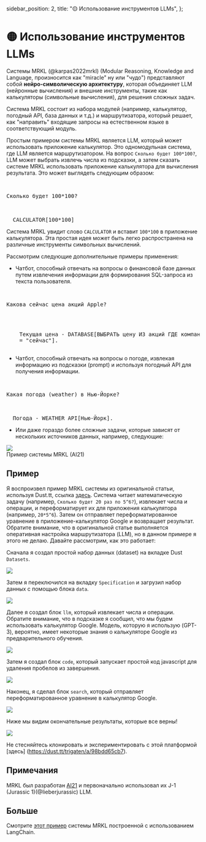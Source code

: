   sidebar_position: 2,
  title: "🟡 Использование инструментов LLMs",
};

# 🟡 Использование инструментов LLMs

Системы MRKL (@karpas2022mrkl) (Modular Reasoning, Knowledge and Language, произносится как "miracle" ну или "чудо")
представляют собой **нейро-символическую архитектуру**, которая объединяет LLM (нейронные вычисления) и внешние инструменты, такие как калькуляторы (символьные вычисления), для решения сложных задач.

Система MRKL состоит из набора модулей (например, калькулятор, погодный API, база данных и т.д.) и маршрутизатора, который решает, как "направить" входящие запросы на естественном языке в соответствующий модуль.

Простым примером системы MRKL является LLM, который может
использовать приложение калькулятор. Это одномодульная система, где LLM является маршрутизатором.
На вопрос `Сколько будет 100*100?`, LLM может выбрать извлечь числа из подсказки, а затем сказать системе MRKL использовать приложение калькулятора для вычисления результата.
Это может выглядеть следующим образом:

<pre>
  <p>Сколько будет 100*100?</p>

  <span className="bluegreen-highlight">CALCULATOR[100*100]</span>
</pre>

Система MRKL увидит слово `CALCULATOR` и вставит `100*100` в приложение калькулятора.
Эта простая идея может быть легко распространена на различные инструменты символьных вычислений.

Рассмотрим следующие дополнительные примеры применения:

- Чатбот, способный отвечать на вопросы о финансовой базе данных путем извлечения информации для формирования SQL-запроса из текста пользователя.

<pre>
  <p>Какова сейчас цена акций Apple?</p>

  <span className="bluegreen-highlight">
    Текущая цена - DATABASE[ВЫБРАТЬ цену ИЗ акций ГДЕ компания = "Apple" И время
    = "сейчас"].
  </span>
</pre>

- Чатбот, способный отвечать на вопросы о погоде, извлекая информацию из подсказки (prompt) и используя погодный API для получения информации.

<pre>
  <p>Какая погода (weather) в Нью-Йорке?</p>

  <span className="bluegreen-highlight">Погода - WEATHER_API[Нью-Йорк].</span>
</pre>

- Или даже гораздо более сложные задачи, которые зависят от нескольких источников данных, например, следующие:

<div style={{ textAlign: "center" }}>
  <Image
    src="/docs/assets/advanced/mrkl_task.webp"
    width={1600}
    height={1331}
    style={{ width: "500px", margin: "auto" }}
  />
</div>

<div style={{ textAlign: "center" }}>Пример системы MRKL (AI21)</div>

## Пример

Я воспроизвел пример MRKL системы из оригинальной статьи, используя Dust.tt,
ссылка [здесь](https://dust.tt/trigaten/a/98bdd65cb7).
Система читает математическую задачу (например, `Сколько будет 20 раз по 5^6?`), извлекает числа и операции, и переформатирует их для приложения калькулятора (например, `20*5^6`). Затем он отправляет переформатированное уравнение в приложение-калькулятор Google и возвращает результат. Обратите внимание, что в оригинальной статье выполняется оперативная настройка маршрутизатора (LLM), но в данном примере я этого не делаю. Давайте рассмотрим, как это работает:

Сначала я создал простой набор данных (dataset) на вкладке Dust `Datasets`.

<div style={{ textAlign: "center" }}>
  <Image
    src="/docs/assets/advanced/mrkl/dataset.webp"
    width={2818}
    height={820}
    style={{ width: "750px", margin: "auto" }}
  />
</div>

Затем я переключился на вкладку `Specification` и загрузил набор данных с помощью блока `data`.

<div style={{ textAlign: "center" }}>
  <Image
    src="/docs/assets/advanced/mrkl/load_dataset.webp"
    width={2790}
    height={508}
    style={{ width: "750px", margin: "auto" }}
  />
</div>

Далее я создал блок `llm`, который извлекает числа и операции. Обратите внимание, что в подсказке я сообщил, что мы будем использовать калькулятор Google. Модель, которую я использую (GPT-3), вероятно, имеет некоторые знания о калькуляторе Google из предварительного обучения.

<div style={{ textAlign: "center" }}>
  <Image
    src="/docs/assets/advanced/mrkl/model.webp"
    width={2790}
    height={960}
    style={{ width: "750px", margin: "auto" }}
  />
</div>

Затем я создал блок `code`, который запускает простой код javascript для удаления пробелов из завершения.

<div style={{ textAlign: "center" }}>
  <Image
    src="/docs/assets/advanced/mrkl/extract.webp"
    width={2790}
    height={532}
    style={{ width: "750px", margin: "auto" }}
  />
</div>

Наконец, я сделал блок `search`, который отправляет переформатированное уравнение в калькулятор Google.

<div style={{ textAlign: "center" }}>
  <Image
    src="/docs/assets/advanced/mrkl/search.webp"
    width={2790}
    height={1310}
    style={{ width: "750px", margin: "auto" }}
  />
</div>

Ниже мы видим окончательные результаты, которые все верны!

<div style={{ textAlign: "center" }}>
  <Image
    src="/docs/assets/advanced/mrkl/final.webp"
    width={2784}
    height={494}
    style={{ width: "750px", margin: "auto" }}
  />
</div>

Не стесняйтесь клонировать и экспериментировать с этой платформой [здесь] (https://dust.tt/trigaten/a/98bdd65cb7).

## Примечания

MRKL был разработан [AI21](https://www.ai21.com/) и первоначально использовал их J-1 (Jurassic 1)(@lieberjurassic) LLM.

## Больше

Смотрите [этот пример](https://langchain.readthedocs.io/en/latest/modules/agents/implementations/mrkl.html) системы MRKL построенной с использованием LangChain.
